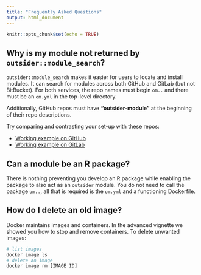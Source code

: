 ```yaml
---
title: "Frequently Asked Questions"
output: html_document
---
```


```r
knitr::opts_chunk$set(echo = TRUE)
```


## Why is my module not returned by `outsider::module_search`?

`outsider::module_search` makes it easier for users to locate and install
modules. It can search for modules across both GitHub and GitLab (but not
BitBucket). For both services, the repo names must begin `om..` and there must
be an `om.yml` in the top-level directory.


Additionally, GitHub repos must have **"outsider-module"** at the beginning of
their repo descriptions.


Try comparing and contrasting your set-up with these repos:

* [Working example on GitHub](https://github.com/DomBennett/om..hello.world)
* [Working example on GitLab](https://gitlab.com/DomBennett/om..hello.world)

## Can a module be an R package?

There is nothing preventing you develop an R package while enabling the
package to also act as an `outsider` module. You do not need to call the package
`om..`, all that is required is the `om.yml` and a functioning Dockerfile.

## How do I delete an old image?

Docker maintains images and containers. In the advanced vignette we showed you
how to stop and remove containers. To delete unwanted images:

```bash
# list images
docker image ls
# delete an image
docker image rm [IMAGE ID]
```
